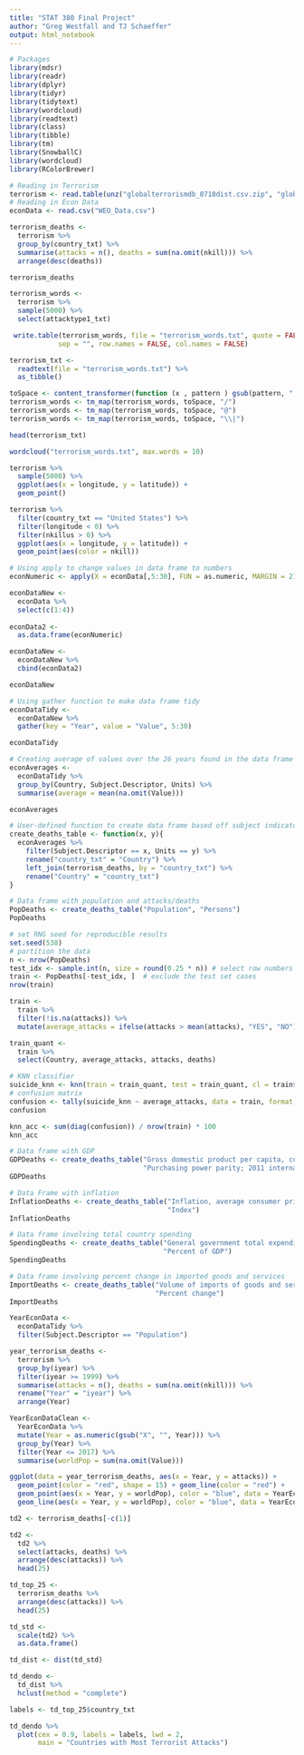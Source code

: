 ```yaml
---
title: "STAT 380 Final Project"
author: "Greg Westfall and TJ Schaeffer"
output: html_notebook
---
```


```r
# Packages
library(mdsr)
library(readr)
library(dplyr)
library(tidyr)
library(tidytext)
library(wordcloud)
library(readtext)
library(class)
library(tibble)
library(tm)
library(SnowballC)
library(wordcloud)
library(RColorBrewer)
```


```r
# Reading in Terrorism 
terrorism <- read.table(unz("globalterrorismdb_0718dist.csv.zip", "globalterrorismdb_0718dist.csv"), nrows=181692, header=T, fill =T, quote="\"", sep=",")
# Reading in Econ Data
econData <- read.csv("WEO_Data.csv")
```


```r
terrorism_deaths <-
  terrorism %>%
  group_by(country_txt) %>%
  summarise(attacks = n(), deaths = sum(na.omit(nkill))) %>%
  arrange(desc(deaths))

terrorism_deaths
```

```r
terrorism_words <-
  terrorism %>%
  sample(5000) %>%
  select(attacktype1_txt)

 write.table(terrorism_words, file = "terrorism_words.txt", quote = FALSE,
            sep = "", row.names = FALSE, col.names = FALSE)

terrorism_txt <- 
  readtext(file = "terrorism_words.txt") %>%
  as_tibble()

toSpace <- content_transformer(function (x , pattern ) gsub(pattern, " ", ))
terrorism_words <- tm_map(terrorism_words, toSpace, "/")
terrorism_words <- tm_map(terrorism_words, toSpace, "@")
terrorism_words <- tm_map(terrorism_words, toSpace, "\\|")

head(terrorism_txt)
```

```r
wordcloud("terrorism_words.txt", max.words = 10)

```


```r
terrorism %>%
  sample(5000) %>%
  ggplot(aes(x = longitude, y = latitude)) +
  geom_point()
```

```r
terrorism %>%
  filter(country_txt == "United States") %>%
  filter(longitude < 0) %>%
  filter(nkillus > 0) %>%
  ggplot(aes(x = longitude, y = latitude)) +
  geom_point(aes(color = nkill))
```

```r
# Using apply to change values in data frame to numbers
econNumeric <- apply(X = econData[,5:30], FUN = as.numeric, MARGIN = 2)

econDataNew <-
  econData %>%
  select(c(1:4))
  
econData2 <-
  as.data.frame(econNumeric)

econDataNew <-
  econDataNew %>%
  cbind(econData2)

econDataNew
```

```r
# Using gather function to make data frame tidy
econDataTidy <-
  econDataNew %>%
  gather(key = "Year", value = "Value", 5:30)

econDataTidy

```

```r
# Creating average of values over the 26 years found in the data frame
econAverages <-
  econDataTidy %>%
  group_by(Country, Subject.Descriptor, Units) %>%
  summarise(average = mean(na.omit(Value)))

econAverages

```

```r
# User-defined function to create data frame based off subject indicator
create_deaths_table <- function(x, y){
  econAverages %>%
    filter(Subject.Descriptor == x, Units == y) %>%
    rename("country_txt" = "Country") %>%
    left_join(terrorism_deaths, by = "country_txt") %>%
    rename("Country" = "country_txt")
}

```

```r
# Data frame with population and attacks/deaths
PopDeaths <- create_deaths_table("Population", "Persons")
PopDeaths
```

```r
# set RNG seed for reproducible results
set.seed(538) 
# partition the data
n <- nrow(PopDeaths)
test_idx <- sample.int(n, size = round(0.25 * n)) # select row numbers for the test set
train <- PopDeaths[-test_idx, ]  # exclude the test set cases
nrow(train)

train <- 
  train %>%
  filter(!is.na(attacks)) %>%
  mutate(average_attacks = ifelse(attacks > mean(attacks), "YES", "NO"))

train_quant <- 
  train %>%
  select(Country, average_attacks, attacks, deaths)

# KNN classifier
suicide_knn <- knn(train = train_quant, test = train_quant, cl = train$average_attacks, k = 5)
# confusion matrix
confusion <- tally(suicide_knn ~ average_attacks, data = train, format = "count")
confusion

knn_acc <- sum(diag(confusion)) / nrow(train) * 100
knn_acc
```

```r
# Data frame with GDP
GDPDeaths <- create_deaths_table("Gross domestic product per capita, constant prices",
                                 "Purchasing power parity; 2011 international dollar")
GDPDeaths

```

```r
# Data Frame with inflation
InflationDeaths <- create_deaths_table("Inflation, average consumer prices",
                                       "Index")
InflationDeaths
```

```r
# Data frame involving total country spending
SpendingDeaths <- create_deaths_table("General government total expenditure",
                                      "Percent of GDP")
SpendingDeaths
```

```r
# Data frame involving percent change in imported goods and services
ImportDeaths <- create_deaths_table("Volume of imports of goods and services",
                                    "Percent change")
ImportDeaths

```

```r
YearEconData <-
  econDataTidy %>%
  filter(Subject.Descriptor == "Population") 

year_terrorism_deaths <-
  terrorism %>%
  group_by(iyear) %>%
  filter(iyear >= 1999) %>%
  summarise(attacks = n(), deaths = sum(na.omit(nkill))) %>%
  rename("Year" = "iyear") %>%
  arrange(Year)

YearEconDataClean <-
  YearEconData %>%
  mutate(Year = as.numeric(gsub("X", "", Year))) %>%
  group_by(Year) %>%
  filter(Year <= 2017) %>%
  summarise(worldPop = sum(na.omit(Value)))

ggplot(data = year_terrorism_deaths, aes(x = Year, y = attacks)) +
  geom_point(color = "red", shape = 15) + geom_line(color = "red") +
  geom_point(aes(x = Year, y = worldPop), color = "blue", data = YearEconDataClean) +
  geom_line(aes(x = Year, y = worldPop), color = "blue", data = YearEconDataClean)
```

```r
td2 <- terrorism_deaths[-c(1)]

td2 <-
  td2 %>%
  select(attacks, deaths) %>%
  arrange(desc(attacks)) %>%
  head(25)

td_top_25 <-
  terrorism_deaths %>%
  arrange(desc(attacks)) %>%
  head(25)

td_std <-
  scale(td2) %>%
  as.data.frame()

td_dist <- dist(td_std)

td_dendo <-
  td_dist %>%
  hclust(method = "complete")

labels <- td_top_25$country_txt

td_dendo %>%
  plot(cex = 0.9, labels = labels, lwd = 2,
       main = "Countries with Most Terrorist Attacks")
```



